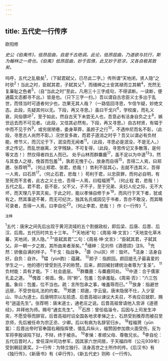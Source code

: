```yaml
---
---
---
```

title: 五代史一行传序
---



欧阳修

*史公《伯夷传》，低昂屈曲，自是千古绝调。此论，低昂屈曲，乃遂欲与抗行，斯为翰林之一奇也。《伯夷》低昂屈曲，妙于孤憤，此又妙于悲凉，又各自极其致矣。*

呜呼，五代之乱极矣<sup>1</sup>，（下弑君弑父，已尽此二字。）传所谓“天地闭，贤人隐”之时欤<sup>2</sup>！当此之时，臣弑其君，子弑其父<sup>3</sup>，而缙绅之士安其禄而立其朝<sup>4</sup>，充然无复廉耻之色者<sup>5</sup>，（自“当此之时”至此，凡用三十三字成句，不得读断。一读断，便通篇文态都寻不出。）皆是也。（只下三字一扫。）吾以谓自古忠臣义士多出于乱世，而怪当时可道者何少也，岂果无其人哉？（一路低回寻思，乍信乍疑，妙绝文态。此段，先疑其何以无。下段，再又寻思。）虽曰干戈兴<sup>6</sup>，学校废，而礼义衰，风俗隳坏<sup>7</sup>，至于如此，然自古天下未尝无人也，吾意必有洁身自负之士<sup>8</sup>，嫉世远去而不可见者。（此段，又信其必然有。下段，再又寻思。）自古材贤，有韫于中而不见于外<sup>9</sup>，或穷居陋巷，委身草莽，虽颜子之行<sup>10</sup>，不遇仲尼而名不彰，（此段，寻思古人尚然不彰。）况世变多故，而君子道消之时乎？吾又以谓必有负材能，修节义，而沉沦于下，泯没而无闻者<sup>11</sup>。（此段，寻思必是泯没，不是无人。）求之传记，而乱世崩离，文字残缺，不可复得，（此段，寻思传记又多散落，是何等文态！）然仅得者四五人而已。
处乎山林而群麋鹿<sup>17</sup>，虽不足以为中道<sup>13</sup>3，然与其食人之禄，俛首而包羞<sup>14</sup>，孰若无愧于心，放身而自得<sup>15</sup>，吾得二人焉，曰郑邀、张荐明<sup>16</sup>。（何止郑君、张君，悲哉！）势利不屈其心，去就不违其义，吾得一人焉，曰石昂<sup>17</sup>。（何止石君，悲哉！）苟利于君，以忠获罪，而何必自明，有至死而不言者，此古之义士也，吾得一人焉，曰程福赟<sup>18</sup>。（何止程
君，悲哉！）五代之乱，君不君，臣不臣，父不父，子不子，至于兄弟、夫妇人伦之际，无不大坏，而天理几乎其灭矣。于此之时，能以孝悌自修于乡<sup>19</sup>，而风行于天下者，犹或有之，然其事迹不著，而无可纪次，独其名氏或因见于书者，吾亦不敢没，而其略可录者，吾得一人焉，曰李自伦<sup>20</sup>。（何止李君，悲哉！）作《一行传》<sup>2</sup>。

<sup>注释</sup>

<sup>1</sup>五代：唐宋之间先后出现于黄河流域的五个割据政权，即后梁、后唐、后晋、后汉、后周。五代历时共五十三年。
<sup>2</sup>“天地闭”句：《周易·坤·文言》：“天地变化草木蕃，天地闭，贤人隐。”
<sup>3</sup>“臣弑其君”二句：《周易·坤·文言》：“臣弑其君，子弑其父。非一朝一夕之故，其所由来者渐矣。”
<sup>4</sup>缙绅：见刘伶《酒德颂》注9。
<sup>5</sup>充然：骄傲自满的样子。
<sup>6</sup>干戈：指战争。
<sup>7</sup>隳（huī灰）坏：毁坏。
<sup>8</sup>洁身：洁身自好。自负：自许。
<sup>9</sup>韫（yùn韵）：蕴藏。
<sup>10</sup>颜子：指颜回。颜回是孔子最喜爱的学生之一，他的德行曾受到孔子的称赞。后来，颜回被封建统治者尊为“复圣”。
<sup>11</sup>负材能：具有才能。下：社会底层。
<sup>12</sup>群麋鹿：与麋鹿同处。
<sup>13</sup>中道：合于儒家孔孟之道。
<sup>14</sup>傀首：俯首。俛，同“俯”。包羞：包承羞耻。《周易·否》：“六三包羞。象曰：包羞，位不当也。疏：言所包承之事，唯羞辱而已。”
<sup>15</sup>放身：指避世远居，不受世俗礼法的约束。
<sup>16</sup>郑邀：郑遨，字云叟。唐末隐居不仕，入少室山、华山为道士。后唐明宗以左拾遗、后晋高祖以谏议大夫召，不肯应召就职，赐号“逍遥先生”。张荐明：唐末道士，通老庄之说。后晋高祖曾请他入宫讲《道德经》，并拜他为师。赐号“通玄先生”。
<sup>17</sup>石昂：曾任临淄令，后因与上司发生冲突，不愿受辱而辞官。后晋高祖时诏全国各地求孝悌之士，石昂受到推荐而被召至京师，先后被任命为宗正丞、少卿。后以有病为名辞官归乡。
<sup>18</sup>程福赟（yūn氲）：后晋出帝时官奉国右厢指挥使，值乱兵纵火，福赞因参加救火面受伤，反为军将李殷诬陷下狱，不辩，终于被杀。
<sup>19</sup>孝悌：孝顺父母、尊敬兄长。
<sup>8</sup>李自伦：五代后晋时人，曾任深州司功参军，因其家六世间居，于天福四年（公元939年）受到朝廷褒奖。2一行传：为特立独行、洁身高世之士所作的传。《后汉书》有《独行传》，《新唐书》有《卓行传》，《新五代史》则称《一行传》。